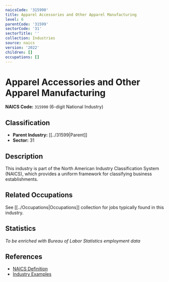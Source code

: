 ```yaml
---
naicsCode: '315990'
title: Apparel Accessories and Other Apparel Manufacturing
level: 6
parentCode: '31599'
sectorCode: '31'
sectorTitle: ''
collection: Industries
source: naics
version: '2022'
children: []
occupations: []
---
```

# Apparel Accessories and Other Apparel Manufacturing

**NAICS Code:** `315990` (6-digit National Industry)

## Classification

- **Parent Industry:** [[../31599|Parent]]
- **Sector:** 31

## Description

This industry is part of the North American Industry Classification System (NAICS), which provides a uniform framework for classifying business establishments.

## Related Occupations

See [[../Occupations|Occupations]] collection for jobs typically found in this industry.

## Statistics

*To be enriched with Bureau of Labor Statistics employment data*

## References

- [NAICS Definition](https://www.census.gov/naics/)
- [Industry Examples](https://www.census.gov/naics/2022NAICS/)
